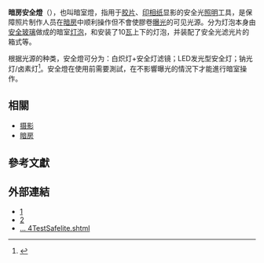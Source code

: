 {{citecheck|time=2014-12-06T11:01:46+00:00}}
{{expand|time=2014-12-06T11:01:46+00:00}}

'''暗房安全燈'''（{{lang-en|Darkroom lamp}}），也叫暗室燈，指用于[[胶片|胶片]]、[[印相纸|印相纸]]显影的安全光[[照明|照明]]工具，是保障照片制作人员在[[暗房|暗房]]中顺利操作但不會使膠卷[[曝光|曝光]]的可见光源。分为灯泡本身由[[安全玻璃|安全玻璃]]做成的暗室[[灯泡|灯泡]]，和安装了10[[瓦特|瓦]]上下的灯泡，并装配了安全光滤光片的箱式等。

根据光源的种类，安全燈可分为：白炽灯+安全灯滤镜；LED发光型安全灯；钠光灯/卤素灯<ref>{{Cite web |url=http://forum.xitek.com/thread-365067-1-1-1.html |title=存档副本 |accessdate=2014-12-06 |archive-date=2014-12-11 |archive-url=https://web.archive.org/web/20141211073956/http://forum.xitek.com/thread-365067-1-1-1.html |dead-url=no }}</ref>。安全燈在使用前需要測試，在不影響曝光的情況下才能進行暗室操作。

==相關==
*[[摄影|摄影]]
*[[暗房|暗房]]

==參考文獻==
<div class="references-small">
<references></references>

==外部連結==
* [http://forum.xitek.com/showthread.php?threadid=42253]
* [http://forum.xitek.com/showthread.php?threadid=353745]
* [http://www.kodak.com/global/en/c ... 4TestSafelite.shtml]

{{Photography}}